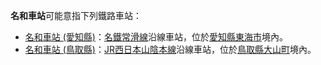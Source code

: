 {{noteTA
|T=zh-tw:名和車站;zh-hk:名和站; zh-cn:名和站;
|1=zh-tw:名和車站;zh-hk:名和站; zh-cn:名和站;
}}
'''名和車站'''可能意指下列鐵路車站：
*[[名和車站_(愛知縣)|名和車站 (愛知縣)]]：[[名鐵|名鐵]][[常滑線|常滑線]]沿線車站，位於[[愛知縣|愛知縣]][[東海市_(日本)|東海市]]境內。
*[[名和車站_(鳥取縣)|名和車站 (鳥取縣)]]：[[JR西日本|JR西日本]][[山陰本線|山陰本線]]沿線車站，位於[[鳥取縣|鳥取縣]][[大山町|大山町]]境內。

{{disambig|cat=四字車站名消歧義}}
